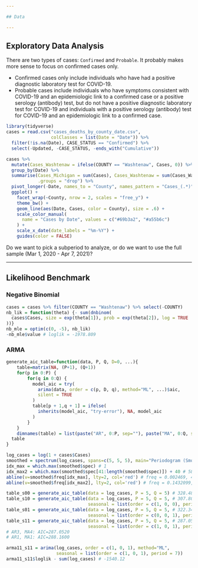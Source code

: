 ```yaml
---

## Data

---
```


## Exploratory Data Analysis

[There are two types of cases: `Confirmed` and `Probable`. It probably makes more sense to focus on confirmed cases only.]{.comment}

* Confirmed cases only include individuals who have had a positive diagnostic laboratory test for COVID-19. 
* Probable cases include individuals who have symptoms consistent with COVID-19 and an epidemiologic link to a confirmed case or a positive serology (antibody) test, but do not have a positive diagnostic laboratory test for COVID-19 and individuals with a positive serology (antibody) test for COVID-19 and an epidemiologic link to a confirmed case.

```r
library(tidyverse)
cases = read.csv("cases_deaths_by_county_date.csv",
                 colClasses = list(Date = "Date")) %>%
  filter(!is.na(Date), CASE_STATUS == "Confirmed") %>%
  select(-Updated, -CASE_STATUS, -ends_with("Cumulative"))
```

```r
cases %>% 
  mutate(Cases_Washtenaw = ifelse(COUNTY == "Washtenaw", Cases, 0)) %>% 
  group_by(Date) %>%
  summarise(Cases_Michigan = sum(Cases), Cases_Washtenaw = sum(Cases_Washtenaw),
            .groups = "drop") %>%
  pivot_longer(-Date, names_to = "County", names_pattern = "Cases_(.*)", values_to = "Cases") %>%
  ggplot() +
    facet_wrap(~County, nrow = 2, scales = "free_y") +
    theme_bw() +
    geom_line(aes(Date, Cases, color = County), size = .6) +
    scale_color_manual(
      name = "Cases by Date", values = c("#69b3a2", "#a55b6c")
    ) +
    scale_x_date(date_labels = "%m-%Y") +
    guides(color = FALSE)
```


[Do we want to pick a subperiod to analyze, or do we want to use the full sample (Mar 1, 2020 - Apr 7, 2021)?]{.comment}

---

## Likelihood Benchmark

### Negative Binomial

```r
cases = cases %>% filter(COUNTY == "Washtenaw") %>% select(-COUNTY)
nb_lik = function(theta) {- sum(dnbinom(
  cases$Cases, size = exp(theta[1]), prob = exp(theta[2]), log = TRUE
))}
nb_mle = optim(c(0, -5), nb_lik)
-nb_mle$value # loglik = -1978.809
```

### ARMA

```r
generate_aic_table=function(data, P, Q, D=0, ...){
	table=matrix(NA, (P+1), (Q+1))
	for(p in 0:P) {
		for(q in 0:Q) {
		  model_aic = try(
		    arima(data, order = c(p, D, q), method="ML", ...)$aic, 
		    silent = TRUE
		  )
		  table[p + 1,q + 1] = ifelse(
		    inherits(model_aic, "try-error"), NA, model_aic
		  )
		}
	}
	dimnames(table) = list(paste("AR", 0:P, sep=""), paste("MA", 0:Q, sep=""))
  table
}
```

```r
log_cases = log(1 + cases$Cases)
smoothed = spectrum(log_cases, spans=c(5, 5, 5), main="Periodogram (Smoothed)")
idx_max = which.max(smoothed$spec) # 1
idx_max2 = which.max(smoothed$spec[41:length(smoothed$spec)]) + 40 # 58
abline(v=smoothed$freq[idx_max], lty=2, col='red') # freq = 0.002469, 405 days
abline(v=smoothed$freq[idx_max2], lty=2, col='red') # freq = 0.1432099, 1 week
```

```r
table_s00 = generate_aic_table(data = log_cases, P = 5, Q = 5) # 328.4826
table_s10 = generate_aic_table(data = log_cases, P = 5, Q = 5, # 307.807
                               seasonal = list(order = c(1, 0, 0), period = 7))
table_s01 = generate_aic_table(data = log_cases, P = 5, Q = 5, # 322.3412
                               seasonal = list(order = c(0, 0, 1), period = 7))
table_s11 = generate_aic_table(data = log_cases, P = 5, Q = 5, # 287.052
                               seasonal = list(order = c(1, 0, 1), period = 7))
# AR3, MA4: AIC=287.0520
# AR1, MA1: AIC=288.1600
```

```r
arma11_s11 = arima(log_cases, order = c(1, 0, 1), method="ML",
                   seasonal = list(order = c(1, 0, 1), period = 7))
arma11_s11$loglik - sum(log_cases) # -1540.12
```
